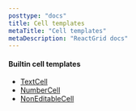 ```yaml
---
posttype: "docs"
title: Cell templates
metaTitle: "Cell templates"
metaDescription: "ReactGrid docs"
---
```


#### Builtin cell templates
- [TextCell](/docs/5.0/3-cell-templates/1-text-cell)
- [NumberCell](/docs/5.0/3-cell-templates/2-number-cell)
- [NonEditableCell](/docs/5.0/3-cell-templates/3-non-editable-cell)